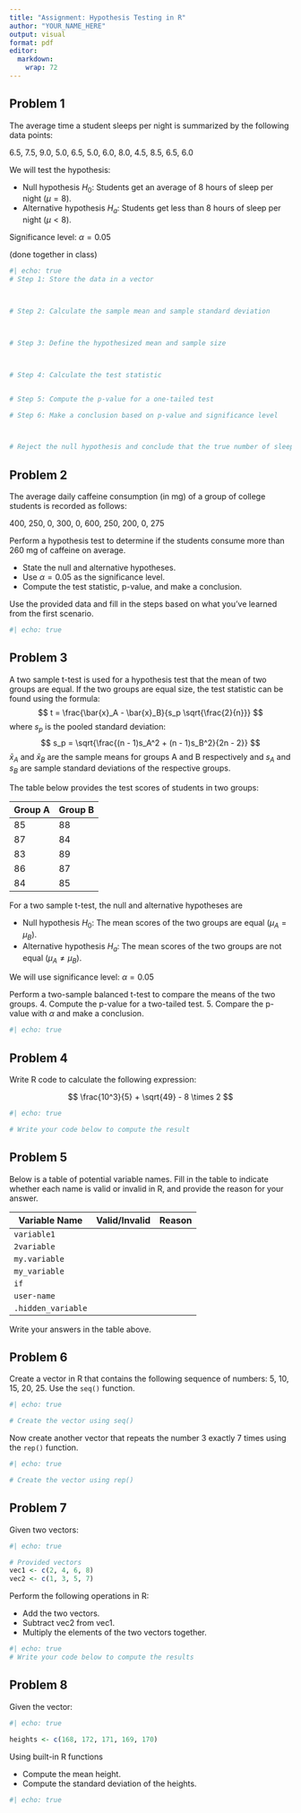 ```yaml
---
title: "Assignment: Hypothesis Testing in R"
author: "YOUR_NAME_HERE"
output: visual
format: pdf
editor: 
  markdown: 
    wrap: 72
---
```


## Problem 1

The average time a student sleeps per night is summarized by the
following data points:

6.5, 7.5, 9.0, 5.0, 6.5, 5.0, 6.0, 8.0, 4.5, 8.5, 6.5, 6.0

We will test the hypothesis:

-   Null hypothesis $H_0$: Students get an average of 8 hours of sleep
    per night ($\mu = 8$).
-   Alternative hypothesis $H_a$: Students get less than 8 hours of
    sleep per night ($\mu < 8$).

Significance level: $\alpha = 0.05$

(done together in class)

```r
#| echo: true
# Step 1: Store the data in a vector



# Step 2: Calculate the sample mean and sample standard deviation



# Step 3: Define the hypothesized mean and sample size



# Step 4: Calculate the test statistic


# Step 5: Compute the p-value for a one-tailed test

# Step 6: Make a conclusion based on p-value and significance level



# Reject the null hypothesis and conclude that the true number of sleep hours is less than 8


```

## Problem 2

The average daily caffeine consumption (in mg) of a group of college
students is recorded as follows:

400, 250, 0, 300, 0, 600, 250, 200, 0, 275

Perform a hypothesis test to determine if the students consume more than
260 mg of caffeine on average.

-   State the null and alternative hypotheses.
-   Use $\alpha = 0.05$ as the significance level.
-   Compute the test statistic, p-value, and make a conclusion.

Use the provided data and fill in the steps based on what you've learned
from the first scenario.

```r
#| echo: true


```

## Problem 3

A two sample t-test is used for a hypothesis test that the mean of two
groups are equal. If the two groups are equal size, the test statistic
can be found using the formula: $$
   t = \frac{\bar{x}_A - \bar{x}_B}{s_p \sqrt{\frac{2}{n}}}
   $$ where $s_p$ is the pooled standard deviation: $$
   s_p = \sqrt{\frac{(n - 1)s_A^2 + (n - 1)s_B^2}{2n - 2}}
   $$ $\bar{x}_A$ and $\bar{x}_B$ are the sample means for groups A and
B respectively and $s_A$ and $s_B$ are sample standard deviations of the
respective groups.

The table below provides the test scores of students in two groups:

| Group A | Group B |
|---------|---------|
| 85      | 88      |
| 87      | 84      |
| 83      | 89      |
| 86      | 87      |
| 84      | 85      |

For a two sample t-test, the null and alternative hypotheses are

-   Null hypothesis $H_0$: The mean scores of the two groups are equal
    ($\mu_A = \mu_B$).
-   Alternative hypothesis $H_a$: The mean scores of the two groups are
    not equal ($\mu_A \neq \mu_B$).

We will use significance level: $\alpha = 0.05$

Perform a two-sample balanced t-test to compare the means of the two
groups. 4. Compute the p-value for a two-tailed test. 5. Compare the
p-value with $\alpha$ and make a conclusion.

```r
#| echo: true

```

## Problem 4

Write R code to calculate the following expression:

$$ \frac{10^3}{5} + \sqrt{49} - 8 \times 2 $$

```r
#| echo: true

# Write your code below to compute the result

```

## Problem 5

Below is a table of potential variable names. Fill in the table to
indicate whether each name is valid or invalid in R, and provide the
reason for your answer.

| Variable Name      | Valid/Invalid | Reason |
|--------------------|---------------|--------|
| `variable1`        |               |        |
| `2variable`        |               |        |
| `my.variable`      |               |        |
| `my_variable`      |               |        |
| `if`               |               |        |
| `user-name`        |               |        |
| `.hidden_variable` |               |        |

Write your answers in the table above.

## Problem 6

Create a vector in R that contains the following sequence of numbers: 5,
10, 15, 20, 25. Use the `seq()` function.

```r
#| echo: true

# Create the vector using seq()

```

Now create another vector that repeats the number 3 exactly 7 times
using the `rep()` function.

```r
#| echo: true

# Create the vector using rep()

```

## Problem 7

Given two vectors:

```r
#| echo: true

# Provided vectors
vec1 <- c(2, 4, 6, 8)
vec2 <- c(1, 3, 5, 7)
```

Perform the following operations in R:

-   Add the two vectors.
-   Subtract vec2 from vec1.
-   Multiply the elements of the two vectors together.

```r
#| echo: true
# Write your code below to compute the results

```

## Problem 8

Given the vector:

```r
#| echo: true

heights <- c(168, 172, 171, 169, 170)
```

Using built-in R functions

-   Compute the mean height.
-   Compute the standard deviation of the heights.

```r
#| echo: true


```
